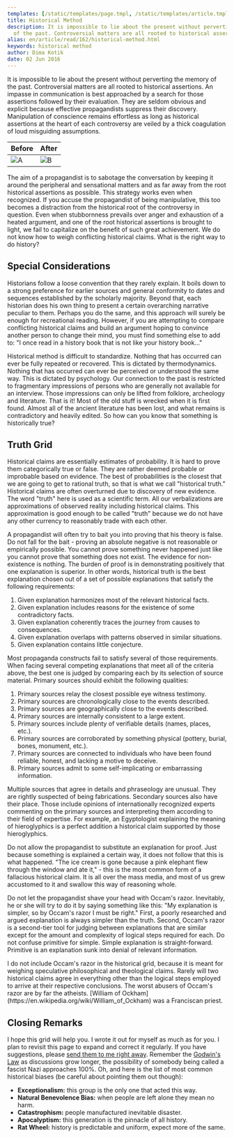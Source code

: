 ```yaml
---
templates: [/static/templates/page.tmpl, /static/templates/article.tmpl]
title: Historical Method
description: It is impossible to lie about the present without perverting the memory
  of the past. Controversial matters are all rooted to historical assertions.
alias: en/article/read/162/historical-method.html
keywords: historical method
author: Dima Kotik
date: 02 Jun 2016
---
```

It is impossible to lie about the present without perverting the memory of the past. Controversial matters are all rooted to historical assertions. An impasse in communication is best approached by a search for those assertions followed by their evaluation. They are seldom obvious and explicit because effective propagandists suppress their discovery. Manipulation of conscience remains effortless as long as historical assertions at the heart of each controversy are veiled by a thick coagulation of loud misguiding assumptions.

Before | After
-------|------
![A](voroshilov-molotov-stalin-yezhov.jpg "Yezhov very good friend! ~1935") | ![B](voroshilov-molotov-stalin.jpg "Yezhov good bye! ~1940")

The aim of a propagandist is to sabotage the conversation by keeping it around the peripheral and sensational matters and as far away from the root historical assertions as possible. This strategy works even when recognized. If you accuse the propagandist of being manipulative, this too becomes a distraction from the historical root of the controversy in question. Even when stubbornness prevails over anger and exhaustion of a heated argument, and one of the root historical assertions is brought to light, we fail to capitalize on the benefit of such great achievement. We do not know how to weigh conflicting historical claims. What is the right way to do history?

Special Considerations
----------------------

Historians follow a loose convention that they rarely explain. It boils down to a strong preference for earlier sources and general conformity to dates and sequences established by the scholarly majority. Beyond that, each historian does his own thing to present a certain overarching narrative peculiar to them. Perhaps you do the same, and this approach will surely be enough for recreational reading. However, if you are attempting to compare conflicting historical claims and build an argument hoping to convince another person to change their mind, you must find something else to add to: "I once read in a history book that is not like your history book..."

Historical method is difficult to standardize. Nothing that has occurred can ever be fully repeated or recovered. This is dictated by thermodynamics. Nothing that has occurred can ever be perceived or understood the same way. This is dictated by psychology. Our connection to the past is restricted to fragmentary impressions of persons who are generally not available for an interview. Those impressions can only be lifted from folklore, archeology and literature. That is it! Most of the old stuff is wrecked when it is first found. Almost all of the ancient literature has been lost, and what remains is contradictory and heavily edited. So how can you know that something is historically true?

Truth Grid
----------

Historical claims are essentially estimates of probability. It is hard to prove them categorically true or false. They are rather deemed probable or improbable based on evidence. The best of probabilities is the closest that we are going to get to rational truth, so that is what we call "historical truth." Historical claims are often overturned due to discovery of new evidence. The word "truth" here is used as a scientific term. All our verbalizations are approximations of observed reality including historical claims. This approximation is good enough to be called "truth" because we do not have any other currency to reasonably trade with each other.

A propagandist will often try to bait you into proving that his theory is false. Do not fall for the bait - proving an absolute negative is not reasonable or empirically possible. You cannot prove something never happened just like you cannot prove that something does not exist. The evidence for non-existence is nothing. The burden of proof is in demonstrating positively that one explanation is superior. In other words, historical truth is the best explanation chosen out of a set of possible explanations that satisfy the following requirements:

1. Given explanation harmonizes most of the relevant historical facts.
2. Given explanation includes reasons for the existence of some contradictory facts.
3. Given explanation coherently traces the journey from causes to consequences.
4. Given explanation overlaps with patterns observed in similar situations.
5. Given explanation contains little conjecture.

Most propaganda constructs fail to satisfy several of those requirements. When facing several competing explanations that meet all of the criteria above, the best one is judged by comparing each by its selection of source material. Primary sources should exhibit the following qualities:

1. Primary sources relay the closest possible eye witness testimony.
2. Primary sources are chronologically close to the events described.
3. Primary sources are geographically close to the events described.
4. Primary sources are internally consistent to a large extent.
5. Primary sources include plenty of verifiable details (names, places, etc.).
6. Primary sources are corroborated by something physical (pottery, burial, bones, monument, etc.).
7. Primary sources are connected to individuals who have been found reliable, honest, and lacking a motive to deceive.
8. Primary sources admit to some self-implicating or embarrassing information.

Multiple sources that agree in details and phraseology are unusual. They are rightly suspected of being fabrications. Secondary sources also have their place. Those include opinions of internationally recognized experts commenting on the primary sources and interpreting them according to their field of expertise. For example, an Egyptologist explaining the meaning of hieroglyphics is a perfect addition a historical claim supported by those hieroglyphics.

Do not allow the propagandist to substitute an explanation for proof. Just because something is explained a certain way, it does not follow that this is what happened. "The ice cream is gone because a pink elephant flew through the window and ate it," - this is the most common form of a fallacious historical claim. It is all over the mass media, and most of us grew accustomed to it and swallow this way of reasoning whole.

Do not let the propagandist shave your head with Occam's razor. Inevitably, he or she will try to do it by saying something like this: "My explanation is simpler, so by Occam's razor I must be right." First, a poorly researched and argued explanation is always simpler than the truth. Second, Occam's razor is a second-tier tool for judging between explanations that are similar except for the amount and complexity of logical steps required for each. Do not confuse primitive for simple. Simple explanation is straight-forward. Primitive is an explanation sunk into denial of relevant information.

<aside>I do not include Occam's razor in the historical grid, because it is meant for weighing speculative philosophical and theological claims. Rarely will two historical claims agree in everything other than the logical steps employed to arrive at their respective conclusions. The worst abusers of Occam's razor are by far the atheists. [William of Ockham](https://en.wikipedia.org/wiki/William_of_Ockham) was a Franciscan priest.</aside>

Closing Remarks
---------------

I hope this grid will help you. I wrote it out for myself as much as for you. I plan to revisit this page to expand and correct it regularly. If you have suggestions, please [send them to me right away](/user/contact/1/dima-kotik.html). Remember the [Godwin's Law](http://money.cnn.com/2016/05/05/technology/reddit-hitler/index.html) as discussions grow longer, the possibility of somebody being called a fascist Nazi approaches 100%. Oh, and here is the list of most common historical biases (be careful about pointing them out though):

- **Exceptionalism:** this group is the only one that acted this way.
- **Natural Benevolence Bias:** when people are left alone they mean no harm.
- **Catastrophism:** people manufactured inevitable disaster.
- **Apocalyptism:** this generation is the pinnacle of all history.
- **Rat Wheel:** history is predictable and uniform, expect more of the same.

